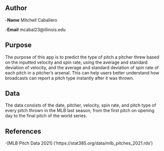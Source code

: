 ## Author

-**Name** Mitchell Caballero

-**Email** mcabal23@illinois.edu


## Purpose

The purpose of this app is to predict the type of pitch a pitcher threw based on the inputted velocity and spin rate, using the average and standard deviation of velocity, and the average and standard deviation of spin rate of each pitch in a pitcher's arsenal. This can help users better understand how broadcasts can report a pitch type instantly after it was thrown.

## Data

The data consists of the date, pitcher, velocity, spin rate, and pitch type of every pitch thrown in the MLB last season, from the first pitch on opening day to the final pitch of the world series.


## References

-[MLB Pitch Data 2021] ('https://stat385.org/data/mlb_pitches_2021.rds')